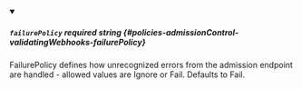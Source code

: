 
<details className="config-field" data-expandable="false" open>
<summary>

##### `failurePolicy` <span className="config-field-required" data-required="false">required</span> <span className="config-field-type">string</span> <span className="config-field-default"></span> <span className="config-field-enum"></span> {#policies-admissionControl-validatingWebhooks-failurePolicy}

FailurePolicy defines how unrecognized errors from the admission endpoint are handled -
allowed values are Ignore or Fail. Defaults to Fail.

</summary>



</details>
